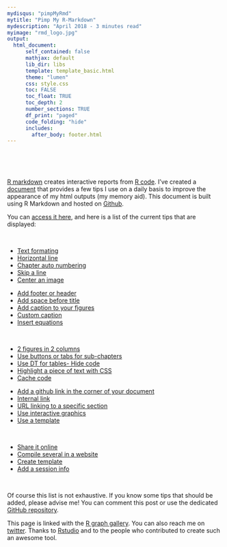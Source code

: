```yaml
---
mydisqus: "pimpMyRmd"
mytitle: "Pimp My R-Markdown"
mydescription: "April 2018 - 3 minutes read"
myimage: "rmd_logo.jpg"
output:
  html_document:
      self_contained: false    
      mathjax: default
      lib_dir: libs
      template: template_basic.html
      theme: "lumen"
      css: style.css
      toc: FALSE
      toc_float: TRUE
      toc_depth: 2
      number_sections: TRUE
      df_print: "paged"
      code_folding: "hide"
      includes: 
        after_body: footer.html
---
```


<br><br><br>

<div class="mycontent">

[R markdown](https://rmarkdown.rstudio.com/) creates interactive reports from [R code](https://www.r-project.org/). I’ve created a [document](https://holtzy.github.io/Pimp-my-rmd/) that provides a few tips I use on a daily basis to improve the appearance of my html outputs (my memory aid). This document is built using R Markdown and hosted on [Github](https://github.com/holtzy/Pimp-my-rmd).

You can [access it here](https://holtzy.github.io/Pimp-my-rmd/), and here is a list of the current tips that are displayed:

<br>

<div class = "row">

<div class = "col-md-6">
- [Text formating](https://holtzy.github.io/Pimp-my-rmd/#text-formatting)
- [Horizontal line](https://holtzy.github.io/Pimp-my-rmd/#horizontal-line)
- [Chapter auto numbering](https://holtzy.github.io/Pimp-my-rmd/#auto-numbering)
- [Skip a line](https://holtzy.github.io/Pimp-my-rmd/#skip-line)
- [Center an image](https://holtzy.github.io/Pimp-my-rmd/#center-image)
</div>
  
<div class = "col-md-6">
- [Add footer or header](https://holtzy.github.io/Pimp-my-rmd/#add-footer)
- [Add space before title](https://holtzy.github.io/Pimp-my-rmd/#add-space)
- [Add caption to your figures](https://holtzy.github.io/Pimp-my-rmd/#add-caption)
- [Custom caption](https://holtzy.github.io/Pimp-my-rmd/#custom-caption)
- [Insert equations](https://holtzy.github.io/Pimp-my-rmd/#insert-equation)
</div>
  
</div>


<br>

<div class = "row">
  
<div class = "col-md-6">
- [2 figures in 2 columns](https://holtzy.github.io/Pimp-my-rmd/#2columns)
- [Use buttons or tabs for sub-chapters](https://holtzy.github.io/Pimp-my-rmd/#buttons)
- [Use DT for tables- Hide code](https://holtzy.github.io/Pimp-my-rmd/#DT)
- [Highlight a piece of text with CSS](https://holtzy.github.io/Pimp-my-rmd/#hide-code)
- [Cache code](https://holtzy.github.io/Pimp-my-rmd/#highlight)
</div>
  
<div class = "col-md-6">
- [Add a github link in the corner of your document](https://holtzy.github.io/Pimp-my-rmd/#github-link)
- [Internal link](https://holtzy.github.io/Pimp-my-rmd/#link)
- [URL linking to a specific section](https://holtzy.github.io/Pimp-my-rmd/#Anchor-URL-link)
- [Use interactive graphics](https://holtzy.github.io/Pimp-my-rmd/#interactive)
- [Use a template](https://holtzy.github.io/Pimp-my-rmd/#template)
</div>
  
</div>

<br>

- [Share it online](https://holtzy.github.io/Pimp-my-rmd/#online)
- [Compile several in a website](https://holtzy.github.io/Pimp-my-rmd/#website)
- [Create template](https://holtzy.github.io/Pimp-my-rmd/#template-creation)
- [Add a session info](https://holtzy.github.io/Pimp-my-rmd/#session)

<br>

Of course this list is not exhaustive. If you know some tips that should be added, please advise me! You can comment this post or use the dedicated [GitHub repository](https://github.com/holtzy/Pimp-my-rmd).

This page is linked with the [R graph gallery](http://www.r-graph-gallery.com/). You can also reach me on [twitter](https://twitter.com/r_graph_gallery?lang=en). Thanks to [Rstudio](https://www.rstudio.com/) and to the people who contributed to create such an awesome tool.

</div>














